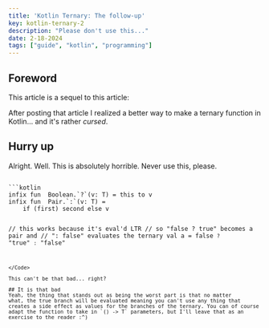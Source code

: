 ```yaml
---
title: 'Kotlin Ternary: The follow-up'
key: kotlin-ternary-2
description: "Please don't use this..."
date: 2-18-2024
tags: ["guide", "kotlin", "programming"]
---
```



## Foreword
This article is a sequel to this article:
<RefArticleLink articleKey="kotlin-ternary" />

After posting that article I realized a better way to
make a ternary function in Kotlin... and it's rather *cursed*.

## Hurry up
Alright. Well. This is absolutely horrible. Never use
this, please.

<Code language="Kotlin" name="Cursed Ternary">
```kotlin
infix fun <T : Any> Boolean.`?`(v: T) = this to v
infix fun <T : Any> Pair<Boolean, T>.`:`(v: T) =
    if (first) second else v

// this works because it's eval'd LTR
// so "false ? true" becomes a pair and
// ": false" evaluates the ternary
val a = false `?` "true" `:` "false"
```
</Code>

This can't be that bad... right?

## It is that bad
Yeah, the thing that stands out as being the worst part is that no matter
what, the true branch will be evaluated meaning you can't use any thing that
creates a side effect as values for the branches of the ternary. You can of course
adapt the function to take in `() -> T` parameters, but I'll leave that as an
exercise to the reader :^)

